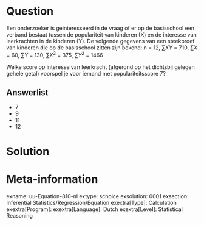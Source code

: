 Question
========
Een onderzoeker is geinteresseerd in de vraag of er op de basisschool een verband bestaat tussen de populariteit van kinderen (X) en de interesse van leerkrachten in de kinderen (Y). De volgende gegevens van een steekproef van kinderen die op de basisschool zitten zijn bekend: n = 12, $\sum{XY}$ = 710, $\sum{X}$ = 60, $\sum{Y}$ = 130, $\sum{X^2}$ = 375, $\sum{Y^2}$ = 1466

Welke score op interesse van leerkracht (afgerond op het dichtsbij gelegen gehele getal) voorspel je voor iemand met populariteitsscore 7?

Answerlist
----------
* 7
* 9
* 11
* 12


Solution
========



Meta-information
================
exname: uu-Equation-810-nl
extype: schoice
exsolution: 0001
exsection: Inferential Statistics/Regression/Equation
exextra[Type]: Calculation
exextra[Program]: 
exextra[Language]: Dutch
exextra[Level]: Statistical Reasoning